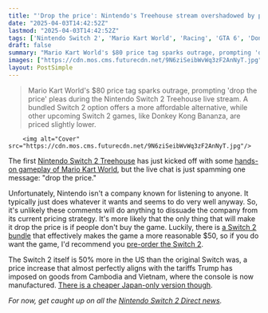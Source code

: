 ```yaml
---
title: "'Drop the price': Nintendo's Treehouse stream overshadowed by players noisily protesting the Switch 2's hefty cost"
date: "2025-04-03T14:42:52Z"
lastmod: "2025-04-03T14:42:52Z"
tags: ['Nintendo Switch 2', 'Mario Kart World', 'Racing', 'GTA 6', 'Donkey Kong Bananza', 'Platformer', 'Nintendo Treehouse']
draft: false
summary: "Mario Kart World's $80 price tag sparks outrage, prompting 'drop the price' pleas during the Nintendo Switch 2 Treehouse live stream.  A bundled Switch 2 option offers a more affordable alternative, while other upcoming Switch 2 games, like Donkey Kong Bananza, are priced slightly lower."
images: ["https://cdn.mos.cms.futurecdn.net/9N6ziSeibWvWq3zF2AnNyT.jpg"]
layout: PostSimple
---
```

> Mario Kart World's $80 price tag sparks outrage, prompting 'drop the price' pleas during the Nintendo Switch 2 Treehouse live stream.  A bundled Switch 2 option offers a more affordable alternative, while other upcoming Switch 2 games, like Donkey Kong Bananza, are priced slightly lower.


        <img alt="Cover" src="https://cdn.mos.cms.futurecdn.net/9N6ziSeibWvWq3zF2AnNyT.jpg"/>
        
The first [<u>Nintendo Switch 2 Treehouse</u>](https://www.gamesradar.com/platforms/nintendo-switch-2/the-nintendo-switch-2-direct-is-just-the-start-7-hours-of-switch-2-gameplay-is-coming-this-week-in-nintendo-treehouse-streams/) has just kicked off with some [<u>hands-on gameplay of Mario Kart World</u>](https://www.gamesradar.com/games/racing/mario-kart-world-hands-on-preview-first-impressions-april-2025/), but the live chat is just spamming one message: "drop the price."


Unfortunately, Nintendo isn't a company known for listening to anyone. It typically just does whatever it wants and seems to do very well anyway. So, it's unlikely these comments will do anything to dissuade the company from its current pricing strategy. It's more likely that the only thing that will make it drop the price is if people don't buy the game. Luckily, there is [<u>a Switch 2 bundle</u>](https://www.gamesradar.com/platforms/nintendo-switch-2/switch-2-bundle-will-include-a-digital-version-of-mario-kart-world-nintendos-first-open-world-racer/) that effectively makes the game a more reasonable $50, so if you do want the game, I'd recommend you [<u>pre-order the Switch 2</u>](https://www.gamesradar.com/news/live/nintendo-switch-2-pre-orders-live/).

The Switch 2 itself is 50% more in the US than the original Switch was, a price increase that almost perfectly aligns with the tariffs Trump has imposed on goods from Cambodia and Vietnam, where the console is now manufactured. [<u>There is a cheaper Japan-only version though</u>](https://www.gamesradar.com/platforms/nintendo-switch-2/japan-will-have-the-option-of-a-japanese-only-switch-2-for-usd110-less-which-looks-extra-nice-thanks-to-trumps-new-46-percent-tariffs/).

*For now, get caught up on all the *[<em>Nintendo Switch 2 Direct news</em>](https://www.gamesradar.com/news/live/nintendo-switch-2-direct-news-live-april-2-announcements/)*.*
        
